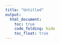 ```yaml
---
title: "Untitled"
output:
  html_document:
    toc: true
    code_folding: hide
    toc_float: true
---
```



